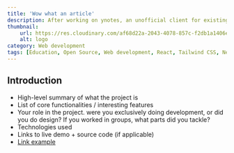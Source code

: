 ```yaml
---
title: 'Wow what an article'
description: After working on ynotes, an unofficial client for existing ENTs (French school management systems), it was finally time to create my own... but open-source!
thumbnail:
    url: https://res.cloudinary.com/af68d22a-2043-4078-857c-f2db1a1406ec/image/upload/c_scale,q_80/v1636657520/Portfolio/global/og_ekzloe.jpg
    alt: logo
category: Web development
tags: [Education, Open Source, Web development, React, Tailwind CSS, Next.js]
---
```


## Introduction

-   High-level summary of what the project is
-   List of core functionalities / interesting features
-   Your role in the project. were you exclusively doing development, or did you do design? If you worked in groups, what parts did you tackle?
-   Technologies used
-   Links to live demo + source code (if applicable)
-   [Link example](/)
